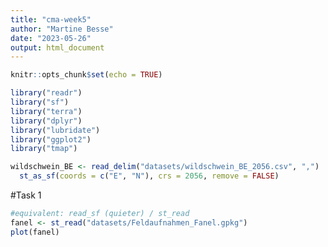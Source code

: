 ```yaml
---
title: "cma-week5"
author: "Martine Besse"
date: "2023-05-26"
output: html_document
---
```


```r
knitr::opts_chunk$set(echo = TRUE)
```

```r
library("readr")
library("sf")
library("terra")
library("dplyr")
library("lubridate")
library("ggplot2")
library("tmap")

wildschwein_BE <- read_delim("datasets/wildschwein_BE_2056.csv", ",") |>
  st_as_sf(coords = c("E", "N"), crs = 2056, remove = FALSE)
```

#Task 1


```r
#equivalent: read_sf (quieter) / st_read
fanel <- st_read("datasets/Feldaufnahmen_Fanel.gpkg")
plot(fanel)
```





